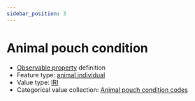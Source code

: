 ```yaml
---
sidebar_position: 3
---
```



# Animal pouch condition

- [Observable property](/viewers/dawe-vocabs?uri=https://linked.data.gov.au/def/nrm/5ccfd7ed-12e4-42ed-83a1-1b85445f92d6) definition
- Feature type: [animal individual](http://linked.data.gov.au/def/tern-cv/ecb855ed-50e1-4299-8491-861759ef40b7)
- Value type: [IRI](https://w3id.org/tern/ontologies/tern/IRI)
- Categorical value collection: [Animal pouch condition codes](/viewers/dawe-vocabs?uri=https://linked.data.gov.au/def/nrm/4fab0c1c-c127-474e-8f5e-4afe45fec0ed)

<Example
  protocolModule="opportunistic-observations"
  observableProperty="https://linked.data.gov.au/def/nrm/5ccfd7ed-12e4-42ed-83a1-1b85445f92d6"
/>
